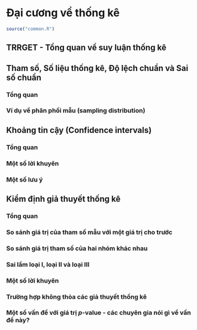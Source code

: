 # Đại cương về thống kê

```r
source("common.R")
```


## TRRGET - Tổng quan về suy luận thống kê

## Tham số, Số liệu thống kê, Độ lệch chuẩn và Sai số chuẩn

### Tổng quan

### Ví dụ về phân phối mẫu (sampling distribution)

## Khoảng tin cậy (Confidence intervals)

### Tổng quan

### Một số lời khuyên

### Một số lưu ý

## Kiểm định giả thuyết thống kê

### Tổng quan

### So sánh giá trị của tham số mẫu với một giá trị cho trước

### So sánh giá trị tham số của hai nhóm khác nhau


### Sai lầm loại I, loại II và loại III

### Một số lời khuyên

### Trường hợp không thỏa các giả thuyết thống kê

### Một số vấn đề với giá trị *p*-value - các chuyên gia nói gì về vấn đề này?
